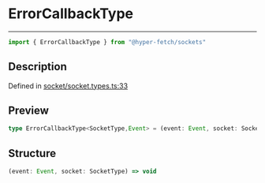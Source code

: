 

# ErrorCallbackType

<div class="api-docs__separator" data-reactroot="">

---

</div><div class="api-docs__import" data-reactroot="">

```ts
import { ErrorCallbackType } from "@hyper-fetch/sockets"
```

</div><div class="api-docs__section">

## Description

</div><div class="api-docs__description"><span class="api-docs__do-not-parse">



</span></div><p class="api-docs__definition">

Defined in [socket/socket.types.ts:33](https://github.com/BetterTyped/hyper-fetch/blob/aff5c35a/packages/sockets/src/socket/socket.types.ts#L33)

</p><div class="api-docs__section">

## Preview

</div><div class="api-docs__preview type single">

```ts
type ErrorCallbackType<SocketType,Event> = (event: Event, socket: SocketType) => void;
```

</div><div class="api-docs__section">

## Structure

</div><div class="api-docs__returns">

```ts
(event: Event, socket: SocketType) => void
```

</div>